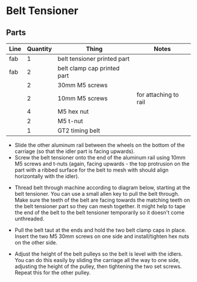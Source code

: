 
# Belt Tensioner

## Parts

| Line | Quantity | Thing                       | Notes                 |
| ---- | -------- | --------------------------- | --------------------- |
| fab  | 1        | belt tensioner printed part |                       |
| fab  | 2        | belt clamp cap printed part |                       |
|      | 2        | 30mm M5 screws              |                       |
|      | 2        | 10mm M5 screws              | for attaching to rail |
|      | 4        | M5 hex nut                  |                       |
|      | 2        | M5 t-nut                    |                       |
|      | 1        | GT2 timing belt             |                       |

- Slide the other aluminum rail between the wheels on the bottom of the carriage (so that the idler part is facing upwards).
- Screw the belt tensioner onto the end of the aluminum rail using 10mm M5 screws and t-nuts (again, facing upwards - the top protrusion on the part with a ribbed surface for the belt to mesh with should align horizontally with the idler).

<HImg src={imgBeltTensionerPosition} />
<HImg src={imgBeltTensioner2} />

- Thread belt through machine according to diagram below, starting at the belt tensioner. You can use a small allen key to pull the belt through. Make sure the teeth of the belt are facing towards the matching teeth on the belt tensioner part so they can mesh together. It might help to tape the end of the belt to the belt tensioner temporarily so it doesn't come unthreaded.

<HImg src={imgBeltPath} alt="traced belt path" />
<HImg src={imgBelt2} />

- Pull the belt taut at the ends and hold the two belt clamp caps in place. Insert the two M5 30mm screws on one side and install/tighten hex nuts on the other side.

<HImg src={imgBeltClamp} />

- Adjust the height of the belt pulleys so the belt is level with the idlers. You can do this easily by sliding the carriage all the way to one side, adjusting the height of the pulley, then tightening the two set screws. Repeat this for the other pulley.
